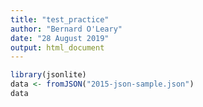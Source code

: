 ---
title: "test_practice"
author: "Bernard O'Leary"
date: "28 August 2019"
output: html_document
---

```{r}
library(jsonlite)
data <- fromJSON("2015-json-sample.json")
data
```

